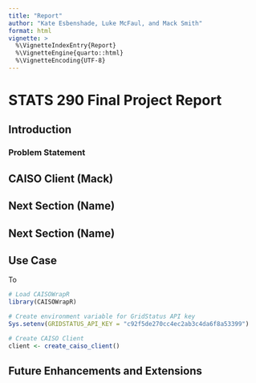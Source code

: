 ```yaml
---
title: "Report"
author: "Kate Esbenshade, Luke McFaul, and Mack Smith"
format: html
vignette: >
  %\VignetteIndexEntry{Report}
  %\VignetteEngine{quarto::html}
  %\VignetteEncoding{UTF-8}
---
```


# STATS 290 Final Project Report

## Introduction

### Problem Statement

## CAISO Client (Mack)

## Next Section (Name)

## Next Section (Name)

## Use Case

To

```r
# Load CAISOWrapR
library(CAISOWrapR)

# Create environment variable for GridStatus API key
Sys.setenv(GRIDSTATUS_API_KEY = "c92f5de270cc4ec2ab3c4da6f8a53399")

# Create CAISO Client
client <- create_caiso_client()
```

## Future Enhancements and Extensions
